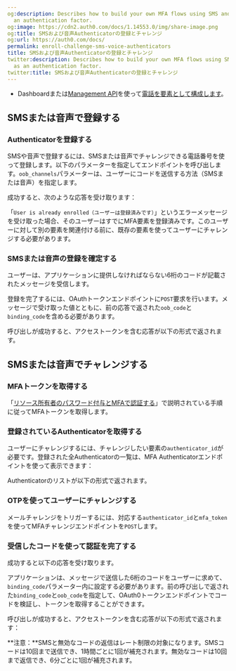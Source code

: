 ```yaml
---
og:description: Describes how to build your own MFA flows using SMS and/or voice as
  an authentication factor.
og:image: https://cdn2.auth0.com/docs/1.14553.0/img/share-image.png
og:title: SMSおよび音声Authenticatorの登録とチャレンジ
og:url: https://auth0.com/docs/
permalink: enroll-challenge-sms-voice-authenticators
title: SMSおよび音声Authenticatorの登録とチャレンジ
twitter:description: Describes how to build your own MFA flows using SMS and/or voice
  as an authentication factor.
twitter:title: SMSおよび音声Authenticatorの登録とチャレンジ
---
```






* Dashboardまたは[Management API](/api/management/v2#!/Guardian/put_factors_by_name)を使って[電話を要素として構成します](/mfa/mfa-factors/configure-sms-voice-notifications-mfa)。

## SMSまたは音声で登録する



### Authenticatorを登録する



SMSや音声で登録するには、SMSまたは音声でチャレンジできる電話番号を使って登録します。以下のパラメーターを指定してエンドポイントを呼び出します。`oob_channels`パラメーターは、ユーザーにコードを送信する方法（SMSまたは音声）を指定します。





成功すると、次のような応答を受け取ります：



「`User is already enrolled（ユーザーは登録済みです）`」というエラーメッセージを受け取った場合、そのユーザーはすでにMFA要素を登録済みです。このユーザーに対して別の要素を関連付ける前に、既存の要素を使ってユーザーにチャレンジする必要があります。



### SMSまたは音声の登録を確定する

ユーザーは、アプリケーションに提供しなければならない6桁のコードが記載されたメッセージを受信します。

登録を完了するには、OAuthトークンエンドポイントに`POST`要求を行います。メッセージで受け取った値とともに、前の応答で返された`oob_code`と`binding_code`を含める必要があります。



呼び出しが成功すると、アクセストークンを含む応答が以下の形式で返されます。



## SMSまたは音声でチャレンジする

### MFAトークンを取得する

「[リソース所有者のパスワード付与とMFAで認証する](/mfa/ropg-mfa)」で説明されている手順に従ってMFAトークンを取得します。

### 登録されているAuthenticatorを取得する

ユーザーにチャレンジするには、チャレンジしたい要素の`authenticator_id`が必要です。登録された全Authenticatorの一覧は、MFA Authenticatorエンドポイントを使って表示できます：



Authenticatorのリストが以下の形式で返されます。



### OTPを使ってユーザーにチャレンジする

メールチャレンジをトリガーするには、対応する`authenticator_id`と`mfa_token`を使ってMFAチャレンジエンドポイントを`POST`します。



### 受信したコードを使って認証を完了する

成功すると以下の応答を受け取ります。



アプリケーションは、メッセージで送信した6桁のコードをユーザーに求めて、`binding_code`パラメーター内に設定する必要があります。前の呼び出しで返された`binding_code`と`oob_code`を指定して、OAuth0トークンエンドポイントでコードを検証し、トークンを取得することができます。



呼び出しが成功すると、アクセストークンを含む応答が以下の形式で返されます：



**注意：**SMSと無効なコードの返信はレート制限の対象になります。SMSコードは10回まで送信でき、1時間ごとに1回が補充されます。無効なコードは10回まで返信でき、6分ごとに1回が補充されます。